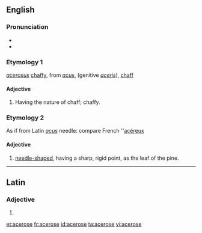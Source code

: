 ==English==

===Pronunciation===
* {{IPA|/ˈæs.əˌɹoʊs/|/ˈæs.əˌɹoʊz/}}
* {{hyphenation|ac|er|ose}}

===Etymology 1===
{{etyl|la|en}} ''[[acerosus]]'' [[chaffy]], from ''[[acus]]'', (genitive ''[[aceris]]''), [[chaff]]

====Adjective====
{{en-adj|-}}

# {{context|botany|lang=en}} Having the nature of chaff; chaffy.

===Etymology 2===
As if from Latin ''[[acus]]'' needle: compare French ''[[acéreux]]

====Adjective====
{{en-adj|-}}

# {{context|botany|lang=en}} [[needle-shaped]], having a sharp, rigid point, as the leaf of the pine.

----

==Latin==

===Adjective===
{{la-adj-form|acerōse}}

# {{inflection of|acerōsus||voc|m|s|lang=la}}

[[et:acerose]]
[[fr:acerose]]
[[id:acerose]]
[[ta:acerose]]
[[vi:acerose]]